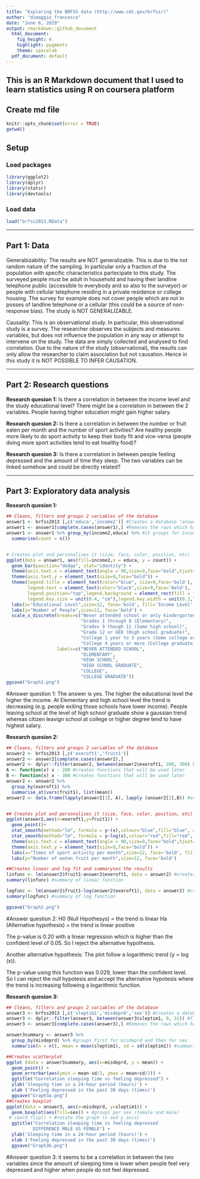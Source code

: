 ---
title: "Exploring the BRFSS data (http://www.cdc.gov/brfss/)"
author: "dimaggio_francesco"
date: "June 6, 2019"
output: rmarkdown::github_document
  html_document:
    fig_height: 4
    highlight: pygments
    theme: spacelab
  pdf_document: default
---
This is an R Markdown document that I used to learn statistics using R on coursera platform
---

## Create md file
```{r setup, include = FALSE, cache = FALSE}  
knitr::opts_chunk$set(error = TRUE)  
getwd()
```


## Setup

### Load packages

```{r load-packages, message = FALSE}
library(ggplot2)
library(dplyr)
library(statsr)
library(devtools)
```

### Load data


```{r load-data}
load("brfss2013.RData")
```

* * *

## Part 1: Data
Generabizability: The results are NOT generalizable. This is due to the not random nature of the sampling. In particular only a fraction of the population with specific characteristics partecipate to this study. The surveyed people must be adult in household and having their landline telephone public (accessible to everybody and so also to the surveyor) or people with cellular telephone residing in a private residence or college housing. The survey for example does not cover people which are not in posses of landline telephone or a cellular (this could be a source of non-response bias). The study is NOT GENERALIZABLE. 

Causality: This is an observational study. In particular, this observational study is a survey. The researcher observes the subjects and measures variables, but does not influence the population in any way or attempt to intervene on the study. The data are simply collected and analysed to find correlation. Due to the nature of the study (observational), the results can only allow the researcher to claim association but not causation. Hence in this study it is NOT POSSIBLE TO INFER CAUSATION.


* * *

## Part 2: Research questions

**Research quesion 1:**
Is there a correlation in between the income level and the study educational level? There might be a correlation in between the 2 variables. People having higher education might gain higher salary.


**Research quesion 2:**
Is there a correlation in between the number or fruit eaten per month and the number of sport activities? Are healthy people more likely to do sport activity to keep their body fit and vice-versa (people doing more sport activities tend to eat healthy food)?


**Research quesion 3:**
Is there a correlation in between people feeling depressed and the amount of time they sleep. The two variables can be linked somehow and could be directly related?

* * *

## Part 3: Exploratory data analysis

**Research quesion 1:**

```{r}

## Cleans, filters and groups 2 variables of the database
answer1 <- brfss2013 [,c('educa','income2')] #Creates a database "answer3" with only 2 columns from the main db
answer1 <- answer1[complete.cases(answer1),] #Removes the rows which have NA values
answer1 <- answer1 %>% group_by(income2,educa) %>% #it groups for income2 first and educa afterwards
  summarise(count = n())


# Creates plot and personalises it (size, face, color, position, etc)
ggplot(data = answer1, aes(fill=income2,x = educa, y = count)) +
  geom_bar(position="dodge", stat="identity") +
  theme(axis.text.x = element_text(angle = 90,size=9,face="bold",hjust=0.95,vjust=0.4)) +
  theme(axis.text.y = element_text(size=9,face="bold")) +
  theme(legend.title = element_text(color="blue", size=9,face='bold'),
        legend.text = element_text(color="black",size=9,face='bold'),
        legend.position="top",legend.background = element_rect(fill = "gray"),
        legend.key.size = unit(0.4, "cm"),legend.key.width = unit(0.3,"cm")) +
  labs(x="Educational Level",size=12, face='bold', fill='Income Level') +
  labs(y="Number of People",size=12, face='bold') + 
  scale_x_discrete(breaks=c("Never attended school or only kindergarten", #Rename column names
                            "Grades 1 through 8 (Elementary)",
                            "Grades 9 though 11 (Some high school)",
                            "Grade 12 or GED (High school graduate)",
                            "College 1 year to 3 years (Some college or technical school)",
                            "College 4 years or more (College graduate)"),
                   labels=c("NEVER ATTENDED SCHOOL",
                            "ELEMENTARY",
                            "HIGH SCHOOL",
                            "HIGH SCHOOL GRADUATE",
                            "COLLEGE",
                            "COLLEGE GRADUATE"))
ggsave("Graph1.png")

```

#Answer question 1:
The answer is yes. The higher the educational level the higher the income. At Elementary and high school level the trend is decreasing (e.g. people exiting those schools have lower income). People leaving school at the level of high school graduate show a gaussian trend whereas citizen leavign school at college or higher degree tend to have highest salary.

**Research quesion 2:**

```{r}

## Cleans, filters and groups 2 variables of the database
answer2 <- brfss2013 [,c('exeroft1','fruit1')]
answer2 <- answer2[complete.cases(answer2),]
answer2 <- dplyr::filter(answer2, between(answer2$exeroft1, 200, 300) & between(answer2$fruit1,300,400)) #filters numbers in between 200 and 300 for column 1 and 300 and 400 for column 2.
A <- function(x) x - 200 #creates functions that will be used later 
B <- function(x) x - 300 #creates functions that will be used later 
answer2 <- answer2 %>%
  group_by(exeroft1) %>%
  summarise_at(vars(fruit1), list(mean))
answer2 <- data.frame(lapply(answer2[1], A), lapply (answer2[2],B)) #subtracts the value of 200 from column 1 and 300 from column 2. This is done because the 200 and 300 are prefix of the actual value. 301 means 1 fruit eaten per monht. 302 means 2 fruits eaten per month and so on. 


## Creates plot and personalises it (size, face, color, position, etc)
ggplot(answer2,aes(x=exeroft1,y=fruit1)) +
  geom_point()+ 
  stat_smooth(method="lm", formula = y~(x),colour="blue",fill="blue", alpha = 0.1) +
  stat_smooth(method="lm", formula = y~log(x),colour="red",fill="red", alpha = 0.1) +
  theme(axis.text.x = element_text(angle = 90,size=9,face="bold",hjust=0.95,vjust=0.4)) +
  theme(axis.text.y = element_text(size=9,face="bold")) +
  labs(x="Times of sport activity per month",size=12, face='bold', fill='Income Level') +
  labs(y="Number of eaten fruit per month",size=12, face='bold')

##Creates linear and log fit and summaryses the results
linfunc <- lm(answer2$fruit1~answer2$exeroft1, data = answer2) #creates linear function
summary(linfunc) #summary of linear function

logfunc <- lm(answer2$fruit1~log(answer2$exeroft1), data = answer2) #creates log function
summary(logfunc) #summary of log function

ggsave("Graph2.png")

```

#Answer question 2:
H0 (Null Hipothesys) = the trend is linear
Ha (Alternative hypothesis) = the trend is linear positive

The p-value is 0.20 with a linear regression which is higher than the confident level of 0.05. So I reject the alternative hypothesis. 

Another alternative hypothesis: The plot follow a logarithmic trend (y = log (x)).

The p-value using this function was 0.029, lower than the confident level. So I can reject the null hypotesis and accept the alternative hypotesis where the trend is increasing following a logarithmic function.


**Research quesion 3:**

```{r}

## Cleans, filters and groups 2 variables of the database
answer3 <- brfss2013 [,c('sleptim1','misdeprd','sex')] #Creates a database "answer3" with only 2 columns from the main db
answer3 <- dplyr::filter(answer3, between(answer3$sleptim1, 0, 31)) #filters numbers in between 200 and 300 for column 1 and 300 and 400 for column 2.
answer3 <- answer3[complete.cases(answer3),] #Removes the rows which have NA values

answer3summary <- answer3 %>%
  group_by(misdeprd) %>% #groups first for misdeprd and then for sex
  summarise(n = n(), mean = mean(sleptim1), sd = sd(sleptim1)) #summarises the data and calculates the mean for sleptim1

##Creates scatterplot
ggplot (data = answer3summary, aes(x=misdeprd, y = mean)) +
  geom_point() +
  geom_errorbar(aes(ymin = mean-sd/2, ymax = mean+sd/2)) +
  ggtitle("Correlation sleeping time vs feeling depressed") + 
  ylab('Sleeping time in a 24-hour period (hours)') + 
  xlab ('Feeling depressed in the past 30 days (times)')
  ggsave("Graph3a.png")
##Creates boxplot
ggplot(data = answer3, aes(x=misdeprd, y=sleptim1)) + 
  geom_boxplot(aes(fill=sex)) + #groups per sex (female and male)
 # coord_flip() + #rotate the graph (x and y axis)
  ggtitle("Correlation sleeping time vs feeling depressed
          DIFFERENCE MALE VS FEMALE") + 
  ylab('Sleeping time in a 24-hour period (hours)') + 
  xlab ('Feeling depressed in the past 30 days (times)') 
  ggsave("Graph3b.png")

```

#Answer question 3: 
it seems to be a correlation in between the two variables since the amount of sleeping time is lower when people feel very depressed and higher when people do not feel depressed.
